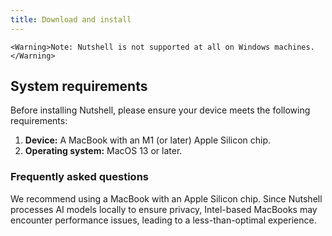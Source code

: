 ```yaml
---
title: Download and install
---
```


    <Warning>Note: Nutshell is not supported at all on Windows machines.</Warning>
## System requirements
Before installing Nutshell, please ensure your device meets the following requirements:

1. **Device:** A MacBook with an M1 (or later) Apple Silicon chip.
1. **Operating system:** MacOS 13 or later.

### Frequently asked questions
<AccordionGroup>
<Accordion title="I have a MacBook with an Intel chip, can I still use Nutshell?">
      We recommend using a MacBook with an Apple Silicon chip. Since Nutshell processes AI models locally to ensure privacy, 
      Intel-based MacBooks may encounter performance issues, leading to a less-than-optimal experience.
</Accordion>
</AccordionGroup>
